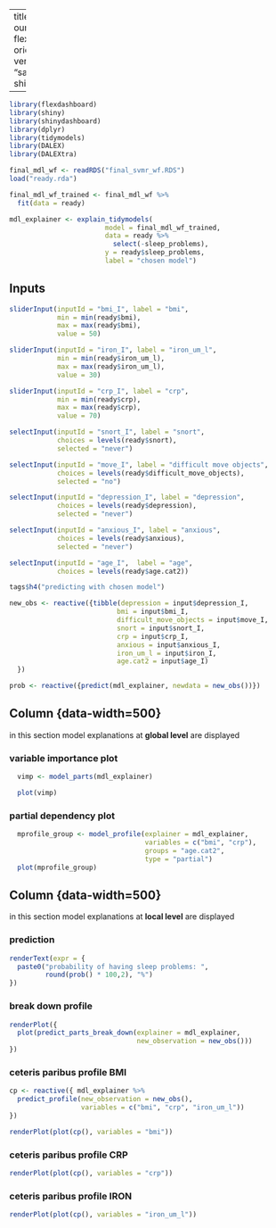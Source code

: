 
---
title: "NHANES: What affects our sleep?"
output: 
  flexdashboard::flex_dashboard:
    orientation: rows
    vertical_layout: fill
    theme: "sandstone" # or"yeti"
runtime: shiny

---


```{r setup, include=FALSE}
library(flexdashboard)
library(shiny)
library(shinydashboard)
library(dplyr)
library(tidymodels)
library(DALEX)
library(DALEXtra)
```

```{r load model & data}
final_mdl_wf <- readRDS("final_svmr_wf.RDS") 
load("ready.rda")


```


```{r xplainable, include=FALSE}
final_mdl_wf_trained <- final_mdl_wf %>% 
  fit(data = ready)

mdl_explainer <- explain_tidymodels(
                        model = final_mdl_wf_trained, 
                        data = ready %>% 
                          select(-sleep_problems), 
                        y = ready$sleep_problems,
                        label = "chosen model")

```


Inputs {.sidebar}
-----------------------------------------------------------------------

```{r}
sliderInput(inputId = "bmi_I", label = "bmi",
            min = min(ready$bmi), 
            max = max(ready$bmi),
            value = 50)

sliderInput(inputId = "iron_I", label = "iron_um_l",
            min = min(ready$iron_um_l), 
            max = max(ready$iron_um_l),
            value = 30)

sliderInput(inputId = "crp_I", label = "crp",
            min = min(ready$crp), 
            max = max(ready$crp),
            value = 70)

selectInput(inputId = "snort_I", label = "snort", 
            choices = levels(ready$snort),
            selected = "never")

selectInput(inputId = "move_I", label = "difficult move objects", 
            choices = levels(ready$difficult_move_objects),
            selected = "no")

selectInput(inputId = "depression_I", label = "depression", 
            choices = levels(ready$depression),
            selected = "never")

selectInput(inputId = "anxious_I", label = "anxious", 
            choices = levels(ready$anxious),
            selected = "never")

selectInput(inputId = "age_I",  label = "age",
            choices = levels(ready$age.cat2))

tags$h4("predicting with chosen model")

new_obs <- reactive({tibble(depression = input$depression_I,
                           bmi = input$bmi_I,
                           difficult_move_objects = input$move_I,
                           snort = input$snort_I,
                           crp = input$crp_I,
                           anxious = input$anxious_I,
                           iron_um_l = input$iron_I,
                           age.cat2 = input$age_I)
  })

prob <- reactive({predict(mdl_explainer, newdata = new_obs())})
```

Column {data-width=500} {.tabset}
-----------------------------------------------------------------------
in this section model explanations at __global level__ are displayed

### variable importance plot

```{r}
  vimp <- model_parts(mdl_explainer)

  plot(vimp)
```



### partial dependency plot

```{r}
  mprofile_group <- model_profile(explainer = mdl_explainer, 
                                  variables = c("bmi", "crp"),
                                  groups = "age.cat2", 
                                  type = "partial")
  plot(mprofile_group)

```

Column {data-width=500} {.tabset}
-----------------------------------------------------------------------

in this section model explanations at __local level__ are displayed

### prediction {data-height=50}
```{r}
renderText(expr = { 
  paste0("probability of having sleep problems: ", 
         round(prob() * 100,2), "%")
})

```



### break down profile
```{r}
renderPlot({
  plot(predict_parts_break_down(explainer = mdl_explainer,
                                new_observation = new_obs()))
})
```


### ceteris paribus profile BMI

```{r}
cp <- reactive({ mdl_explainer %>% 
  predict_profile(new_observation = new_obs(),
                  variables = c("bmi", "crp", "iron_um_l"))
})
```

```{r}
renderPlot(plot(cp(), variables = "bmi"))

```

### ceteris paribus profile CRP

```{r}
renderPlot(plot(cp(), variables = "crp"))
```

### ceteris paribus profile IRON

```{r}
renderPlot(plot(cp(), variables = "iron_um_l"))
```